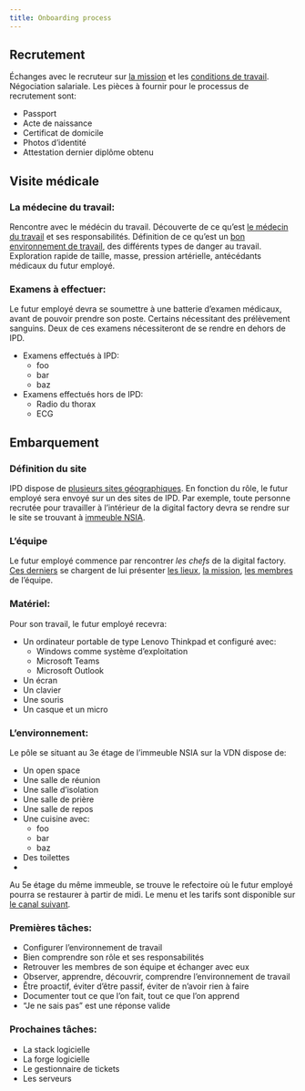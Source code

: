 ```yaml
---
title: Onboarding process
---
```


## Recrutement

Échanges avec le recruteur sur [la mission](#) et les [conditions de travail](#). Négociation salariale. Les pièces à fournir pour le processus de recrutement sont:

- Passport
- Acte de naissance
- Certificat de domicile
- Photos d'identité
- Attestation dernier diplôme obtenu


## Visite médicale


### La médecine du travail:

Rencontre avec le médécin du travail. Découverte de ce qu'est [le médecin du travail](#) et ses responsabilités. Définition de ce qu'est un [bon environnement de travail](#), des différents types de danger au travail. Exploration rapide de taille, masse, pression artérielle, antécédants médicaux du futur employé.

### Examens à effectuer:

Le futur employé devra se soumettre à une batterie d'examen médicaux, avant de pouvoir prendre son poste. Certains nécessitant des prélèvement sanguins. Deux de ces examens nécessiteront de se rendre en dehors de IPD. 

- Examens effectués à IPD:
  - foo
  - bar
  - baz
- Examens effectués hors de IPD:
  - Radio du thorax
  - ECG
  

<!-- Serait-il possible de: -->

<!-- - ne pas avoir à aller à la direction RH pour récupérer des bouts de papiers -->
<!-- - me rendre directement au centre d'analyse -->
<!-- - donner mon nom ou tout autre info utile -->
<!-- - faire mes examens sans avoir à trimbaler de la paperasse -->

## Embarquement

### Définition du site

IPD dispose de [plusieurs sites géographiques](#). En fonction du rôle, le futur employé sera envoyé sur un des sites de IPD. Par exemple, toute personne recrutée pour travailler à l'intérieur de la digital factory devra se rendre sur le site se trouvant à [immeuble NSIA](#). 

<!-- J'ai reçu un sms à 21h la veille du 06 septembre m'informant que le lieu de travail n'est pas en ville mais sur la VDN. Et j'ai dû appeler pour avoir l'emplacement exact car rien ne montre de façon claire où se trouve IPD par rapport à NSIA. -->

### L'équipe

Le futur employé commence par rencontrer *les chefs* de la digital factory. [Ces derniers](#) se chargent de lui présenter [les lieux](#), [la mission](#), [les membres](#) de l'équipe. 

### Matériel:

Pour son travail, le futur employé recevra:

- Un ordinateur portable de type Lenovo Thinkpad et configuré avec:
  - Windows comme système d'exploitation
  - Microsoft Teams
  - Microsoft Outlook
- Un écran
- Un clavier
- Une souris
- Un casque et un micro

### L'environnement:

Le pôle se situant au 3e étage de l'immeuble NSIA sur la VDN dispose de:

- Un open space
- Une salle de réunion
- Une salle d'isolation
- Une salle de prière
- Une salle de repos
- Une cuisine avec:
  - foo
  - bar
  - baz
- Des toilettes
- 

Au 5e étage du même immeuble, se trouve le refectoire où le futur employé pourra se restaurer à partir de midi. Le menu et les tarifs sont disponible sur [le canal suivant](#).

### Premières tâches:

- Configurer l'environnement de travail
- Bien comprendre son rôle et ses responsabilités
- Retrouver les membres de son équipe et échanger avec eux
- Observer, apprendre, découvrir, comprendre l'environnement de travail
- Être proactif, éviter d'être passif, éviter de n'avoir rien à faire
- Documenter tout ce que l'on fait, tout ce que l'on apprend
- "Je ne sais pas" est une réponse valide

### Prochaines tâches:

- La stack logicielle
- La forge logicielle
- Le gestionnaire de tickets
- Les serveurs


<!-- Pour le travail, j'ai reçu un ordinateur portable préconfiguré avec certains logiciels. J'ai également eu droit à un écran, un clavier, une souris et un casque. S'il est vrai que le matériel est de qualité respectable, à mon humble avis, il est possible de faire beaucoup mieux. -->

<!-- Par exemple, quand cela est possible, préconfigurer en fonction des préférences logicielles et matérielles de la nouvelle recrue. Par exemple, aulieu d'acheter le matériel à l'avance, laisser la nouvelle recrue acheter son matériel et ses logiciels lui même (dans la limite du budget disponible). -->

<!-- ## Découverte de l'existant -->

<!-- ### Organigramme, hiérarchie -->

<!-- ### Sites géographiques existants -->

<!-- ### Métiers existants (activités existantes) -->

<!-- ### Matériels existants -->

<!-- ### Logiciels existants -->

<!-- # Processus vers lequel nous pourrions tendre: -->

<!-- - Définition claire et concise de la fiche de poste: tâches, responsabilités, livrables, coéquipiers, salaire, ... -->
<!-- - Définir à l'avance quel sera le processus de recrutement (étapes, durée par étape, documents requis, ...) -->
<!-- - Transférer à l'avance, toutes les infos du recruté à qui de droit et éviter au recruté d'avoir à redonner ses informations constamment -->
<!-- - Personnaliser l'environnement de travail, création de tous les comptes nécessaires, livraison de tous les accès nécessaires (id, mdp, token) et outils nécessaires (bureau, ordinateur portable, téléphone, logiciels, fournitures de bureau, ...) -->
<!-- - Immerger l'employé dans la vision, la mission de l'entreprise, l'histoire, les fondateurs, les procedures, le code de conduite (remettre à la nouvelle recrue le handbook de l'entreprise) -->


<!-- # Pour aller encore plus loin: -->

<!-- - Mise en place d'un wiki d'entreprise, d'un réseau social d'entreprise -->
<!--   - permettre au nouveau venu de savoir qui est qui (pôles, profils, responsabilités) -->
<!--   - permettre au nouveau venu de consulter la base de connaissance existante -->
<!-- - Prises et câbles ethernet ? Permettre la connectivité par câble -->
<!-- - Prises électriques, multi prises, rallonges électriques ? -->
<!-- - Plus de tableaux blancs ? Plus de tableaux blancs mobiles ? -->
<!-- - Coin cuisine ? Frigo, micro ondes, machine à café, couverts, ... -->
<!-- - En dehors de l'open space ? (salle en isolation pour faire de la viso?) -->
<!-- - Détente ? (salle de bain, salle de gym, salle de jeu, salle de repos) -->
<!-- - Casiers de rangement perso ? -->
<!-- - Organisation d'évènements techs: meetups, portes ouvertes, conférences, ateliers, visites, ... -->
<!-- - Mise en place des réseaux sociaux IPD orientés tech, présentation de ce qui se fait sur le plan tech à IPD -->


